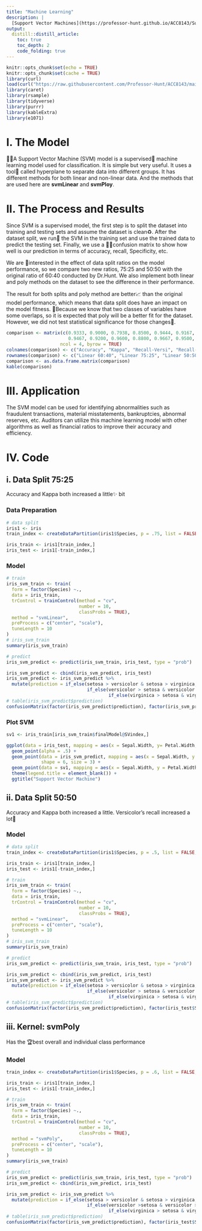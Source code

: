 ```yaml
---
title: "Machine Learning"
description: |
  [Support Vector Machines](https://professor-hunt.github.io/ACC8143/Support_Vector_Machine.html){target="_blank"} 
output:
  distill::distill_article:
    toc: true
    toc_depth: 2
    code_folding: true
---
```


```r
knitr::opts_chunk$set(echo = TRUE)
knitr::opts_chunk$set(cache = TRUE)
library(curl)
load(curl("https://raw.githubusercontent.com/Professor-Hunt/ACC8143/main/data/tips.rda"))
library(caret)
library(rsample)
library(tidyverse)
library(purrr)
library(kableExtra)
library(e1071)
```

# I. The Model
👩‍💻A Support Vector Machine (SVM) model is a supervised👀 machine learning model used for classification. It is simple but very useful. It uses a tool🔨 called hyperplane to separate data into different groups. It has different methods for both linear and non-linear data. And the methods that are used here are **svmLinear** and **svmPloy**.    


# II. The Process and Results
Since SVM is a supervised model, the first step is to split the dataset into training and testing sets and assume the dataset is clean♻️. After the dataset split, we run🏃 the SVM in the training set and use the trained data to predict the testing set. Finally, we use a 📐📏confusion matrix to show how well is our prediction in terms of accuracy, recall, Specificity, etc.  
  
We are 🔭interested in the effect of data split ratios on the model performance, so we compare two new ratios, 75:25 and 50:50 with the original ratio of 60:40 conducted by Dr.Hunt. We also implement both linear and poly methods on the dataset to see the difference in their performance.  
  
The result for both splits and poly method are better📈 than the original model performance, which means that data split does have an impact on the model fitness.  🎊Because we know that two classes of variables have some overlaps, so it is expected that poly will be a better fit for the dataset. However, we did not test statistical significance for those changes🙊.
  

```r
comparison <- matrix(c(0.9333, 0.9000, 0.7938, 0.8500, 0.9444, 0.9167, 0.8333, 1.0000,
                       0.9467, 0.9200, 0.9600, 0.8800, 0.9667, 0.9500, 0.9000, 1.0000),
                    ncol = 4, byrow = TRUE)
colnames(comparison) <- c("Accuracy", "Kappa", "Recall-Versi", "Recall-Virgi")
rownames(comparison) <- c("Linear 60:40", "Linear 75:25", "Linear 50:50", "NonLin 60:40")
comparison <- as.data.frame.matrix(comparison)
kable(comparison)
```


# III. Application
The SVM model can be used for identifying abnormalities such as fraudulent transactions, material misstatements, bankruptcies, abnormal reserves, etc. Auditors can utilize this machine learning model with other algorithms as well as financial ratios to improve their accuracy and efficiency. 

# IV. Code

## i. Data Split 75:25 
Accuracy and Kappa both increased a little✨ bit

### Data Preparation
```r
# data split
iris1 <- iris
train_index <- createDataPartition(iris1$Species, p = .75, list = FALSE, times = 1)

iris_train <- iris1[train_index,]
iris_test <- iris1[-train_index,]
```

###  Model
```r
# train
iris_svm_train <- train(
  form = factor(Species) ~.,
  data = iris_train,
  trControl = trainControl(method = "cv",
                           number = 10,
                           classProbs = TRUE),
  method = "svmLinear",
  preProcess = c("center", "scale"),
  tuneLength = 10
)
# iris_svm_train
summary(iris_svm_train)

# predict
iris_svm_predict <- predict(iris_svm_train, iris_test, type = "prob")

iris_svm_predict <- cbind(iris_svm_predict, iris_test)
iris_svm_predict <- iris_svm_predict %>% 
  mutate(prediction = if_else(setosa > versicolor & setosa > virginica, "setosa",
                              if_else(versicolor > setosa & versicolor > virginica, "versicolor",
                                      if_else(virginica > setosa & virginica > versicolor, "virginica", "PROBLEM"))))
# table(iris_svm_predict$prediction)
confusionMatrix(factor(iris_svm_predict$prediction), factor(iris_svm_predict$Species))
```

### Plot SVM
```r
sv1 <- iris_train[iris_svm_train$finalModel@SVindex,]

ggplot(data = iris_test, mapping = aes(x = Sepal.Width, y= Petal.Width, color = Species)) +
  geom_point(alpha = .5) +
  geom_point(data = iris_svm_predict, mapping = aes(x = Sepal.Width, y = Petal.Width, color = prediction), 
             shape = 6, size = 3) +
  geom_point(data = sv1, mapping = aes(x = Sepal.Width, y = Petal.Width), shape = 4, size = 4) +
  theme(legend.title = element_blank()) +
  ggtitle("Support Vector Machine")
```

## ii. Data Split 50:50
Accuracy and Kappa both increased a little. Versicolor's recall increased a lot👏

### Model
```r
# data split
train_index <- createDataPartition(iris1$Species, p = .5, list = FALSE, times = 1)

iris_train <- iris1[train_index,]
iris_test <- iris1[-train_index,]

# train
iris_svm_train <- train(
  form = factor(Species) ~.,
  data = iris_train,
  trControl = trainControl(method = "cv",
                           number = 10,
                           classProbs = TRUE),
  method = "svmLinear",
  preProcess = c("center", "scale"),
  tuneLength = 10
)
# iris_svm_train
summary(iris_svm_train)

# predict
iris_svm_predict <- predict(iris_svm_train, iris_test, type = "prob")

iris_svm_predict <- cbind(iris_svm_predict, iris_test)
iris_svm_predict <- iris_svm_predict %>% 
  mutate(prediction = if_else(setosa > versicolor & setosa > virginica, "setosa",
                              if_else(versicolor > setosa & versicolor > virginica, "versicolor",
                                      if_else(virginica > setosa & virginica > versicolor, "virginica", "PROBLEM"))))
# table(iris_svm_predict$prediction)
confusionMatrix(factor(iris_svm_predict$prediction), factor(iris_test$Species))
```

## iii. Kernel: svmPoly
Has the 🏆best overall and individual class performance

### Model
```r
train_index <- createDataPartition(iris1$Species, p = .6, list = FALSE, times = 1)

iris_train <- iris1[train_index,]
iris_test <- iris1[-train_index,]

# train
iris_svm_train <- train(
  form = factor(Species) ~.,
  data = iris_train,
  trControl = trainControl(method = "cv",
                           number = 10,
                           classProbs = TRUE),
  method = "svmPoly",
  preProcess = c("center", "scale"),
  tuneLength = 10
)
summary(iris_svm_train)

# predict
iris_svm_predict <- predict(iris_svm_train, iris_test, type = "prob")
iris_svm_predict <- cbind(iris_svm_predict, iris_test)

iris_svm_predict <- iris_svm_predict %>% 
  mutate(prediction = if_else(setosa > versicolor & setosa > virginica, "setosa",
                              if_else(versicolor >setosa & versicolor > virginica, "versicolor",
                                      if_else(virginica > setosa & virginica > versicolor, "virginica", "PROBLEM"))))
# table(iris_svm_predict$prediction)
confusionMatrix(factor(iris_svm_predict$prediction), factor(iris_test$Species))
```
